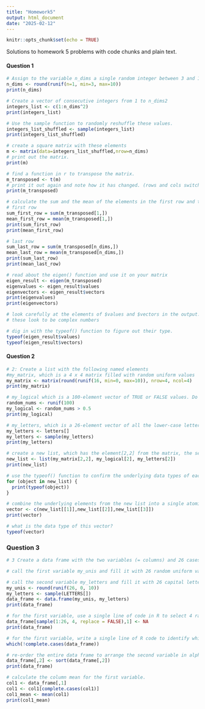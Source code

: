 ```yaml
---
title: "Homework5"
output: html_document
date: "2025-02-12"
---
```


```r
knitr::opts_chunk$set(echo = TRUE)
```

Solutions to homework 5 problems with code chunks and plain text.

#### Question 1
``` r
# Assign to the variable n_dims a single random integer between 3 and 10.
n_dims <- round(runif(n=1, min=3, max=10))
print(n_dims)

# Create a vector of consecutive integers from 1 to n_dims2
integers_list <- c(1:n_dims^2)
print(integers_list)

# Use the sample function to randomly reshuffle these values.
integers_list_shuffled <- sample(integers_list)
print(integers_list_shuffled)

# create a square matrix with these elements
m <- matrix(data=integers_list_shuffled,nrow=n_dims)
# print out the matrix.
print(m)

# find a function in r to transpose the matrix.
m_transposed <- t(m)
# print it out again and note how it has changed. (rows and cols switch)
print(m_transposed)

# calculate the sum and the mean of the elements in the first row and then the last row.
# first row
sum_first_row = sum(m_transposed[1,])
mean_first_row = mean(m_transposed[1,])
print(sum_first_row)
print(mean_first_row)

# last row
sum_last_row = sum(m_transposed[n_dims,])
mean_last_row = mean(m_transposed[n_dims,])
print(sum_last_row)
print(mean_last_row)

# read about the eigen() function and use it on your matrix
eigen_result <- eigen(m_transposed)
eigenvalues <- eigen_result$values
eigenvectors <- eigen_result$vectors
print(eigenvalues)
print(eigenvectors)

# look carefully at the elements of $values and $vectors in the output. What kind of numbers are these?
# these look to be complex numbers

# dig in with the typeof() function to figure out their type.
typeof(eigen_result$values)
typeof(eigen_result$vectors)
```

#### Question 2
``` r
# 2: Create a list with the following named elements
#my_matrix, which is a 4 x 4 matrix filled with random uniform values
my_matrix <- matrix(round(runif(16, min=0, max=10)), nrow=4, ncol=4)
print(my_matrix)

# my_logical which is a 100-element vector of TRUE or FALSE values. Do this efficiently by setting up a vector of random values and then applying an inequality to it.
random_nums <- runif(100)
my_logical <- random_nums > 0.5
print(my_logical)

# my_letters, which is a 26-element vector of all the lower-case letters in random order.
my_letters <- letters[]
my_letters <- sample(my_letters)
print(my_letters)

# create a new list, which has the element[2,2] from the matrix, the second element of the logical vector, and the second element of the letters vector.
new_list <- list(my_matrix[2,2], my_logical[2], my_letters[2])
print(new_list)

# use the typeof() function to confirm the underlying data types of each component in this list
for (object in new_list) {
  print(typeof(object))
}

# combine the underlying elements from the new list into a single atomic vector with the c() function.
vector <- c(new_list[[1]],new_list[[2]],new_list[[3]])
print(vector)

# what is the data type of this vector?
typeof(vector)
```

### Question 3
``` r
# 3 Create a data frame with the two variables (= columns) and 26 cases (= rows) below:

# call the first variable my_unis and fill it with 26 random uniform values from 0 to 10

# call the second variable my_letters and fill it with 26 capital letters in random order.
my_unis <- round(runif(26, 0, 10))
my_letters <- sample(LETTERS[])
data_frame <- data.frame(my_unis, my_letters)
print(data_frame)

# for the first variable, use a single line of code in R to select 4 random rows and replace the numerical values in those rows with NA.
data_frame[sample(1:26, 4, replace = FALSE),1] <- NA
print(data_frame)

# for the first variable, write a single line of R code to identify which rows have the missing values.
which(!complete.cases(data_frame))

# re-order the entire data frame to arrange the second variable in alphabetical order
data_frame[,2] <- sort(data_frame[,2])
print(data_frame)

# calculate the column mean for the first variable.
col1 <- data_frame[,1]
col1 <- col1[complete.cases(col1)]
col1_mean <- mean(col1)
print(col1_mean)
```






